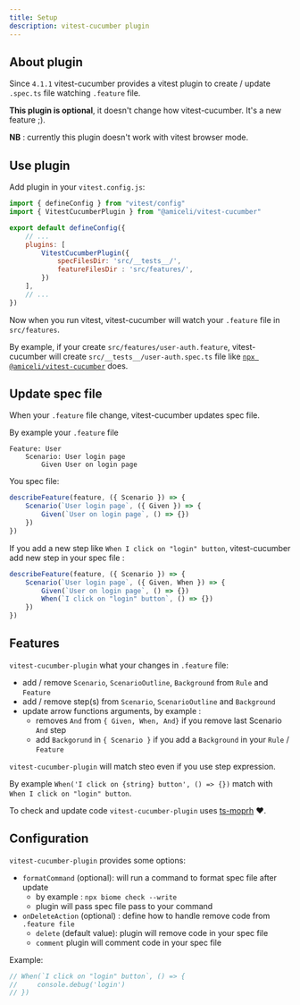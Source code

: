 ```yaml
---
title: Setup
description: vitest-cucumber plugin
---
```


## About plugin

Since `4.1.1` vitest-cucumber provides a vitest plugin to create / update `.spec.ts` file
watching `.feature` file.

**This plugin is optional**, it doesn't change how vitest-cucumber. It's a new feature ;).

**NB** : currently this plugin doesn't work with vitest browser mode.

## Use plugin

Add plugin in your `vitest.config.js`:

```javascript
import { defineConfig } from "vitest/config"
import { VitestCucumberPlugin } from "@amiceli/vitest-cucumber"

export default defineConfig({
    // ...
    plugins: [
        VitestCucumberPlugin({
            specFilesDir: 'src/__tests__/',
            featureFilesDir : 'src/features/',
        })
    ],
    // ...
})
```

Now when you run vitest, vitest-cucumber will watch your `.feature` file in `src/features`.

By example, if your create `src/features/user-auth.feature`, vitest-cucumber will create 
`src/__tests__/user-auth.spec.ts` file like [`npx @amiceli/vitest-cucumber`](https://vitest-cucumber.miceli.click/features/gherkin) does.

## Update spec file

When your `.feature` file change, vitest-cucumber updates spec file.

By example your `.feature` file

```gherkin
Feature: User
    Scenario: User login page
        Given User on login page
```

You spec file:

```typescript
describeFeature(feature, ({ Scenario }) => {
    Scenario(`User login page`, ({ Given }) => {
        Given(`User on login page`, () => {})
    })
})
```

If you add a new step like `When I click on "login" button`, vitest-cucumber
add new step in your spec file : 

```typescript
describeFeature(feature, ({ Scenario }) => {
    Scenario(`User login page`, ({ Given, When }) => {
        Given(`User on login page`, () => {})
        When(`I click on "login" button`, () => {})
    })
})
```

## Features

`vitest-cucumber-plugin` what your changes in `.feature` file:

- add / remove `Scenario`, `ScenarioOutline`, `Background` from `Rule` and `Feature`
- add / remove step(s) from `Scenario`, `ScenarioOutline` and `Background`
- update arrow functions arguments, by example : 
    - removes `And` from `{ Given, When, And}` if you remove last Scenario `And` step
    - add `Backgorund` in `{ Scenario }` if you add a `Background` in your `Rule` / `Feature`

`vitest-cucumber-plugin` will match steo even if you use step expression.

By example `When('I click on {string} button', () => {})` match with `When I click on "login" button`.

To check and update code `vitest-cucumber-plugin` uses [ts-moprh](https://github.com/dsherret/ts-morph) ❤️.

## Configuration

`vitest-cucumber-plugin` provides some options:

- `formatCommand` (optional): will run a command to format spec file after update
    - by example : `npx biome check --write`
    - plugin will pass spec file pass to your command
- `onDeleteAction` (optional) : define how to handle remove code from `.feature file`
    - `delete` (default value): plugin will remove code in your spec file
    - `comment` plugin will comment code in your spec file

Example:

```typescript
// When(`I click on "login" button`, () => {
//     console.debug('login')
// })
```
